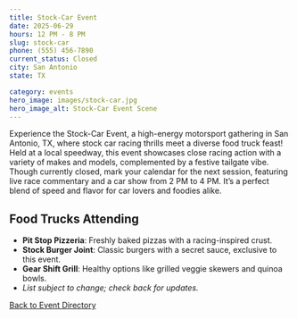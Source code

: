 ```yaml
---
title: Stock-Car Event
date: 2025-06-29
hours: 12 PM - 8 PM
slug: stock-car
phone: (555) 456-7890
current_status: Closed
city: San Antonio
state: TX

category: events
hero_image: images/stock-car.jpg
hero_image_alt: Stock-Car Event Scene
---
```


Experience the Stock-Car Event, a high-energy motorsport gathering in San Antonio, TX, where stock car racing thrills meet a diverse food truck feast! Held at a local speedway, this event showcases close racing action with a variety of makes and models, complemented by a festive tailgate vibe. Though currently closed, mark your calendar for the next session, featuring live race commentary and a car show from 2 PM to 4 PM. It’s a perfect blend of speed and flavor for car lovers and foodies alike.

## Food Trucks Attending
- **Pit Stop Pizzeria**: Freshly baked pizzas with a racing-inspired crust.
- **Stock Burger Joint**: Classic burgers with a secret sauce, exclusive to this event.
- **Gear Shift Grill**: Healthy options like grilled veggie skewers and quinoa bowls.
- *List subject to change; check back for updates.*

<a href="/events" className="btn btn-primary mt-3">Back to Event Directory</a>
